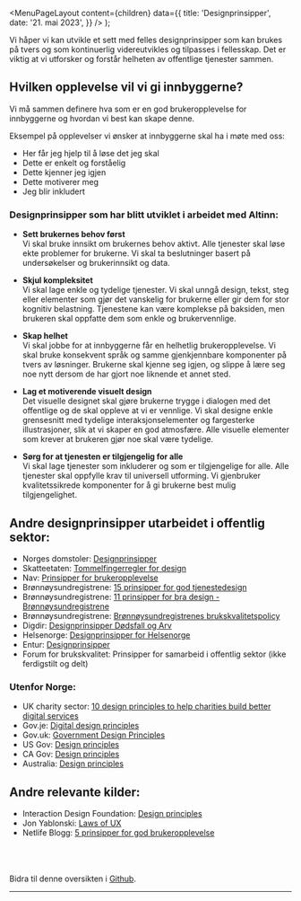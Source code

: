 
<Meta
  title='Designprinsipper'
  description='Vi må sammen definere hva som er en god brukeropplevelse og hvordan vi best kan skape denne.'
/>

  <MenuPageLayout
    content={children}
    data={{
      title: 'Designprinsipper',
      date: '21. mai 2023',
    }}
  />
);

Vi håper vi kan utvikle et sett med felles designprinsipper som kan brukes på tvers og som kontinuerlig videreutvikles og tilpasses i fellesskap. Det er viktig at vi utforsker og forstår helheten av offentlige tjenester sammen.

## Hvilken opplevelse vil vi gi innbyggerne?

Vi må sammen definere hva som er en god brukeropplevelse for innbyggerne og hvordan vi best kan skape denne.

Eksempel på opplevelser vi ønsker at innbyggerne skal ha i møte med oss:

- Her får jeg hjelp til å løse det jeg skal
- Dette er enkelt og forståelig
- Dette kjenner jeg igjen
- Dette motiverer meg
- Jeg blir inkludert

### Designprinsipper som har blitt utviklet i arbeidet med Altinn:

- **Sett brukernes behov først** \
  Vi skal bruke innsikt om brukernes behov aktivt. Alle tjenester skal løse ekte problemer for brukerne. Vi skal ta beslutninger basert på undersøkelser og brukerinnsikt og data.

- **Skjul kompleksitet** \
  Vi skal lage enkle og tydelige tjenester. Vi skal unngå design, tekst, steg eller elementer som gjør det vanskelig for brukerne eller gir dem for stor kognitiv belastning. Tjenestene kan være komplekse på baksiden, men brukeren skal oppfatte dem som enkle og brukervennlige.

- **Skap helhet** \
  Vi skal jobbe for at innbyggerne får en helhetlig brukeropplevelse. Vi skal bruke konsekvent språk og samme gjenkjennbare komponenter på tvers av løsninger. Brukerne skal kjenne seg igjen, og slippe å lære seg noe nytt dersom de har gjort noe liknende et annet sted.

- **Lag et motiverende visuelt design** \
  Det visuelle designet skal gjøre brukerne trygge i dialogen med det offentlige og de skal oppleve at vi er vennlige. Vi skal designe enkle grensesnitt med tydelige interaksjonselementer og fargesterke illustrasjoner, slik at vi skaper en god atmosfære. Alle visuelle elementer som krever at brukeren gjør noe skal være tydelige.

- **Sørg for at tjenesten er tilgjengelig for alle** \
  Vi skal lage tjenester som inkluderer og som er tilgjengelige for alle. Alle tjenester skal oppfylle krav til universell utforming. Vi gjenbruker kvalitetssikrede komponenter for å gi brukerne best mulig tilgjengelighet.

## Andre designprinsipper utarbeidet i offentlig sektor:

- Norges domstoler: [Designprinsipper](https://design.domstol.no/987b33f71/p/91e40b-verdier-og-prinsipper/b/49ed4e)
- Skatteetaten: [Tommelfingerregler for design](https://skatteetaten.github.io/frontend-components/#section-tommelfingerregler-for-design)
- Nav: [Prinsipper for brukeropplevelse](https://aksel.nav.no/prinsipper/brukeropplevelse)
- Brønnøysundregistrene: [15 prinsipper for god tjenestedesign](/pdf/brreg-15-prinsipper-for-god-tjenestede.pdf)
- Brønnøysundregistrene: [11 prinsipper for bra design - Brønnøysundregistrene](/pdf/brreg-11-prinsipper-for-bra-design.pdf)
- Brønnøysundregistrene: [Brønnøysundregistrenes brukskvalitetspolicy](https://brukskvalitet.brreg.no/brukskvalitet/)
- Digdir: [Designprinsipper Dødsfall og Arv](/pdf/designprinsipperDOA.pdf)
- Helsenorge: [Designprinsipper for Helsenorge](/pdf/designprinsipperHelsenorge.png)
- Entur: [Designprinsipper](https://design.entur.no/kom-i-gang/designprinsipper?gclid=CjwKCAjwjYKjBhB5EiwAiFdSfkxEStTvDp8-7MVu-U-ExvXGT5R_h-ceqZRnjOWk_B9oXS3YpAXmmxoCtesQAvD_BwE)
- Forum for brukskvalitet: Prinsipper for samarbeid i offentlig sektor (ikke ferdigstilt og delt)

### Utenfor Norge:

- UK charity sector: [10 design principles to help charities build better digital services](https://betterdigital.services/principles/)
- Gov.je: [Digital design principles](https://www.gov.je/Government/DigitalServices/BusinessArchitecture/pages/designprinciples.aspx)
- Gov.uk: [Government Design Principles](https://www.gov.uk/guidance/government-design-principles)
- US Gov: [Design principles](https://designsystem.digital.gov/design-principles/)
- CA Gov: [Design principles](https://handbook.alpha.ca.gov/en/latest/design-principles/)
- Australia: [Design principles](https://gold.designsystemau.org/about/#design-principles)

## Andre relevante kilder:

- Interaction Design Foundation: [Design principles](https://www.interaction-design.org/literature/topics/design-principles)
- Jon Yablonski: [Laws of UX](https://lawsofux.com/)
- Netlife Blogg: [5 prinsipper for god brukeropplevelse](https://www.netlife.com/blogg/5-prinsipper-for-god-brukeropplevelse-ux)

\
\
\
Bidra til denne oversikten i [Github](https://github.com/digdir/designsystem/tree/main/storefront/pages/god-praksis/brukerinnsikt/designprinsipper).

---
